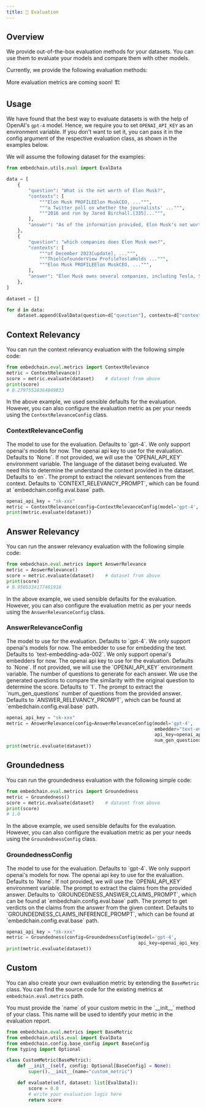 ```yaml
---
title: 🔬 Evaluation
---
```


## Overview

We provide out-of-the-box evaluation methods for your datasets. You can use them to evaluate your models and compare them with other models.

Currently, we provide the following evaluation methods:

<CardGroup cols={3}>
    <Card title="Context Relevancy" href="#context_relevancy"></Card>
    <Card title="Answer Relevancy" href="#answer_relevancy"></Card>
    <Card title="Groundedness" href="#groundedness"></Card>
    <Card title="Custom" href="#custom"></Card>
</CardGroup>

More evaluation metrics are coming soon! 🏗️

## Usage

We have found that the best way to evaluate datasets is with the help of OpenAI's `gpt-4` model. Hence, we require you to set `OPENAI_API_KEY` as an environment variable. If you don't want to set it, you can pass it in the config argument of the respective evaluation class, as shown in the examples below.

We will assume the following dataset for the examples:

```python
from embedchain.utils.eval import EvalData

data = [
    {
        "question": "What is the net worth of Elon Musk?",
        "contexts": [
            """Elon Musk PROFILEElon MuskCEO, ...""",
            """a Twitter poll on whether the journalists' ...""",
            """2016 and run by Jared Birchall.[335]...""",
        ],
        "answer": "As of the information provided, Elon Musk's net worth is $241.6 billion.",
    },
    {
        "question": "which companies does Elon Musk own?",
        "contexts": [
            """of December 2023[update], ...""",
            """ThielCofounderView ProfileTeslaHolds ...""",
            """Elon Musk PROFILEElon MuskCEO, ...""",
        ],
        "answer": "Elon Musk owns several companies, including Tesla, SpaceX, Neuralink, and The Boring Company.",
    },
]

dataset = []

for d in data:
    dataset.append(EvalData(question=d["question"], contexts=d["contexts"], answer=d["answer"]))
```

## Context Relevancy <a id="context_relevancy"></a>

You can run the context relevancy evaluation with the following simple code:

```python
from embedchain.eval.metrics import ContextRelevance
metric = ContextRelevance()
score = metric.evaluate(dataset)    # dataset from above
print(score)
# 0.27975528364849833
```

In the above example, we used sensible defaults for the evaluation. However, you can also configure the evaluation metric as per your needs using the `ContextRelevanceConfig` class. 

### ContextRelevanceConfig

<ParamField path="model" type="str" optional>
    The model to use for the evaluation. Defaults to `gpt-4`. We only support openai's models for now.
</ParamField>
<ParamField path="api_key" type="str" optional>
    The openai api key to use for the evaluation. Defaults to `None`. If not provided, we will use the `OPENAI_API_KEY` environment variable.
</ParamField>
<ParamField path="language" type="str" optional>
    The language of the dataset being evaluated. We need this to determine the understand the context provided in the dataset. Defaults to `en`.
</ParamField>
<ParamField path="prompt" type="str" optional>
    The prompt to extract the relevant sentences from the context. Defaults to `CONTEXT_RELEVANCY_PROMPT`, which can be found at `embedchain.config.eval.base` path.
</ParamField>

```python
openai_api_key = "sk-xxx"
metric = ContextRelevance(config=ContextRelevanceConfig(model='gpt-4', api_key=openai_api_key, language="en"))
print(metric.evaluate(dataset))
```


## Answer Relevancy <a id="answer_relevancy"></a>

You can run the answer relevancy evaluation with the following simple code:

```python
from embedchain.eval.metrics import AnswerRelevance
metric = AnswerRelevance()
score = metric.evaluate(dataset)    # dataset from above
print(score)
# 0.9505334177461916
```

In the above example, we used sensible defaults for the evaluation. However, you can also configure the evaluation metric as per your needs using the `AnswerRelevanceConfig` class.

### AnswerRelevanceConfig

<ParamField path="model" type="str" optional>
    The model to use for the evaluation. Defaults to `gpt-4`. We only support openai's models for now.
</ParamField>
<ParamField path="embedder" type="str" optional>
    The embedder to use for embedding the text. Defaults to `text-embedding-ada-002`. We only support openai's embedders for now.
</ParamField>
<ParamField path="api_key" type="str" optional>
    The openai api key to use for the evaluation. Defaults to `None`. If not provided, we will use the `OPENAI_API_KEY` environment variable.
</ParamField>
<ParamField path="num_gen_questions" type="int" optional>
    The number of questions to generate for each answer. We use the generated questions to compare the similarity with the original question to determine the score. Defaults to `1`.
</ParamField>
<ParamField path="prompt" type="str" optional>
    The prompt to extract the `num_gen_questions` number of questions from the provided answer. Defaults to `ANSWER_RELEVANCY_PROMPT`, which can be found at `embedchain.config.eval.base` path.
</ParamField>

```python
openai_api_key = "sk-xxx"
metric = AnswerRelevance(config=AnswerRelevanceConfig(model='gpt-4',
                                                      embedder="text-embedding-ada-002",
                                                      api_key=openai_api_key,
                                                      num_gen_questions=2))
print(metric.evaluate(dataset))
```

## Groundedness <a id="groundedness"></a>

You can run the groundedness evaluation with the following simple code:

```python
from embedchain.eval.metrics import Groundedness
metric = Groundedness()
score = metric.evaluate(dataset)    # dataset from above
print(score)
# 1.0
```

In the above example, we used sensible defaults for the evaluation. However, you can also configure the evaluation metric as per your needs using the `GroundednessConfig` class.

### GroundednessConfig

<ParamField path="model" type="str" optional>
    The model to use for the evaluation. Defaults to `gpt-4`. We only support openai's models for now.
</ParamField>
<ParamField path="api_key" type="str" optional>
    The openai api key to use for the evaluation. Defaults to `None`. If not provided, we will use the `OPENAI_API_KEY` environment variable.
</ParamField>
<ParamField path="answer_claims_prompt" type="str" optional>
    The prompt to extract the claims from the provided answer. Defaults to `GROUNDEDNESS_ANSWER_CLAIMS_PROMPT`, which can be found at `embedchain.config.eval.base` path.
</ParamField>
<ParamField path="claims_inference_prompt" type="str" optional>
    The prompt to get verdicts on the claims from the answer from the given context. Defaults to `GROUNDEDNESS_CLAIMS_INFERENCE_PROMPT`, which can be found at `embedchain.config.eval.base` path.
</ParamField>

```python
openai_api_key = "sk-xxx"
metric = Groundedness(config=GroundednessConfig(model='gpt-4',
                                                api_key=openai_api_key))
print(metric.evaluate(dataset))
```

## Custom <a id="custom"></a>

You can also create your own evaluation metric by extending the `BaseMetric` class. You can find the source code for the existing metrics at `embedchain.eval.metrics` path.

<Note>
You must provide the `name` of your custom metric in the `__init__` method of your class. This name will be used to identify your metric in the evaluation report.
</Note>

```python
from embedchain.eval.metrics import BaseMetric
from embedchain.utils.eval import EvalData
from embedchain.config.base_config import BaseConfig
from typing import Optional

class CustomMetric(BaseMetric):
    def __init__(self, config: Optional[BaseConfig] = None):
        super().__init__(name="custom_metric")

    def evaluate(self, dataset: list[EvalData]):
        score = 0.0
        # write your evaluation logic here
        return score
```
